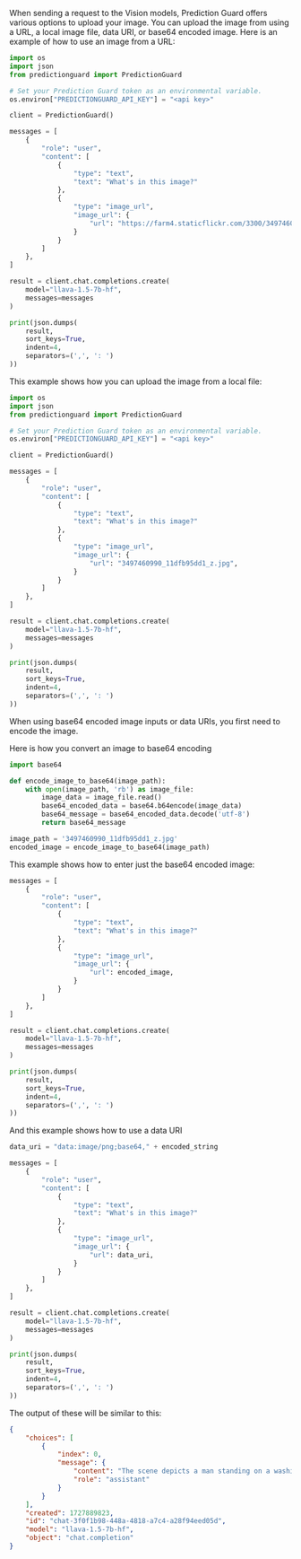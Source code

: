 
When sending a request to the Vision models, Prediction Guard offers various options to upload your image. You can upload the image from using a URL, a local image file, data URI, or base64 encoded image.
Here is an example of how to use an image from a URL:

``` Python
import os
import json
from predictionguard import PredictionGuard

# Set your Prediction Guard token as an environmental variable.
os.environ["PREDICTIONGUARD_API_KEY"] = "<api key>"

client = PredictionGuard()

messages = [
    {
        "role": "user",
        "content": [
            {
                "type": "text",
                "text": "What's in this image?"
            },
            {
                "type": "image_url",
                "image_url": {
                    "url": "https://farm4.staticflickr.com/3300/3497460990_11dfb95dd1_z.jpg",
                }
            }
        ]
    },
]

result = client.chat.completions.create(
    model="llava-1.5-7b-hf",
    messages=messages
)

print(json.dumps(
    result,
    sort_keys=True,
    indent=4,
    separators=(',', ': ')
))


```

This example shows how you can upload the image from a local file:

``` Python
import os
import json
from predictionguard import PredictionGuard

# Set your Prediction Guard token as an environmental variable.
os.environ["PREDICTIONGUARD_API_KEY"] = "<api key>"

client = PredictionGuard()

messages = [
    {
        "role": "user",
        "content": [
            {
                "type": "text",
                "text": "What's in this image?"
            },
            {
                "type": "image_url",
                "image_url": {
                    "url": "3497460990_11dfb95dd1_z.jpg",
                }
            }
        ]
    },
]

result = client.chat.completions.create(
    model="llava-1.5-7b-hf",
    messages=messages
)

print(json.dumps(
    result,
    sort_keys=True,
    indent=4,
    separators=(',', ': ')
))


```

When using base64 encoded image inputs or data URIs, you first need to encode the image.

Here is how you convert an image to base64 encoding

```Python
import base64

def encode_image_to_base64(image_path):
    with open(image_path, 'rb') as image_file:
        image_data = image_file.read()
        base64_encoded_data = base64.b64encode(image_data)
        base64_message = base64_encoded_data.decode('utf-8')
        return base64_message

image_path = '3497460990_11dfb95dd1_z.jpg'
encoded_image = encode_image_to_base64(image_path)

```

This example shows how to enter just the base64 encoded image:

```Python
messages = [
    {
        "role": "user",
        "content": [
            {
                "type": "text",
                "text": "What's in this image?"
            },
            {
                "type": "image_url",
                "image_url": {
                    "url": encoded_image,
                }
            }
        ]
    },
]

result = client.chat.completions.create(
    model="llava-1.5-7b-hf",
    messages=messages
)

print(json.dumps(
    result,
    sort_keys=True,
    indent=4,
    separators=(',', ': ')
))
```

And this example shows how to use a data URI

```Python
data_uri = "data:image/png;base64," + encoded_string

messages = [
    {
        "role": "user",
        "content": [
            {
                "type": "text",
                "text": "What's in this image?"
            },
            {
                "type": "image_url",
                "image_url": {
                    "url": data_uri,
                }
            }
        ]
    },
]

result = client.chat.completions.create(
    model="llava-1.5-7b-hf",
    messages=messages
)

print(json.dumps(
    result,
    sort_keys=True,
    indent=4,
    separators=(',', ': ')
))
```

The output of these will be similar to this:

```json
{
    "choices": [
        {
            "index": 0,
            "message": {
                "content": "The scene depicts a man standing on a washing machine, positioned on the back end of a yellow car. He appears to be enjoying himself, while the car is driving down a street. \n\nThere are several other cars on the street. Near the center of the scene, another car can be seen parked, while two cars are found further in the background on both the left and right sides of the image. \n\nAdditionally, there are two more people",
                "role": "assistant"
            }
        }
    ],
    "created": 1727889823,
    "id": "chat-3f0f1b98-448a-4818-a7c4-a28f94eed05d",
    "model": "llava-1.5-7b-hf",
    "object": "chat.completion"
}
```
